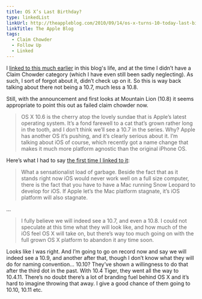 ```yaml
---
title: OS X’s Last Birthday?
type: linkedList
linkUrl: http://theappleblog.com/2010/09/14/os-x-turns-10-today-last-birthday-for-the-aging-cat
linkTitle: The Apple Blog
tags:
  - Claim Chowder
  - Follow Up
  - Linked
---
```


I [linked to this much earlier](/blog/2010/09/14/os-xs-last-birthday-nope-dont-think-so) in this blog's life, and at the time I didn’t have a Claim Chowder category (which I have even still been sadly neglecting). As such, I sort of forgot about it, didn’t check up on it. So this is way back talking about there not being a 10.7, much less a 10.8.

Still, with the announcement and first looks at Mountain Lion (10.8) it seems appropriate to point this out as failed claim chowder now.

> OS X 10.6 is the cherry atop the lovely sundae that is Apple’s latest operating system. It’s a fond farewell to a cat that’s grown rather long in the tooth, and I don’t think we’ll see a 10.7 in the series. Why? Apple has another OS it’s pushing, and it’s clearly serious about it. I’m talking about iOS of course, which recently got a name change that makes it much more platform agnostic than the original iPhone OS.

Here’s what I had to say [the first time I linked to it](/blog/2010/09/14/os-xs-last-birthday-nope-dont-think-so):

> What a sensationalist load of garbage. Beside the fact that as it stands right now iOS would never work well on a full size computer, there is the fact that you have to have a Mac running Snow Leopard to develop for iOS. If Apple let’s the Mac platform stagnate, it’s iOS platform will also stagnate.

…

> I fully believe we will indeed see a 10.7, and even a 10.8. I could not speculate at this time what they will look like, and how much of the iOS feel OS X will take on, but there’s way too much going on with the full grown OS X platform to abandon it any time soon.

Looks like I was right. And I’m going to go on record now and say we will indeed see a 10.9, and another after that, though I don’t know what they will do for naming convention… 10.10? They’ve shown a willingness to do that after the third dot in the past. With 10.4 Tiger, they went all the way to 10.4.11. There’s no doubt there’s a lot of branding fuel behind OS X and it’s hard to imagine throwing that away. I give a good chance of them going to 10.10, 10.11 etc.
